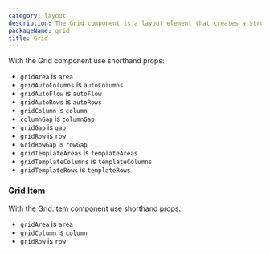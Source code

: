 ```yaml
---
category: layout
description: The Grid component is a layout element that creates a structured, responsive grid system for arranging content in rows and columns. It provides a flexible framework for designing complex layouts, ensuring consistent spacing and alignment. This component is essential for building organized, adaptive interfaces that maintain their structure across various screen sizes and devices.
packageName: grid
title: Grid
---
```


With the Grid component use shorthand props:

- `gridArea` is `area`
- `gridAutoColumns` is `autoColumns`
- `gridAutoFlow` is `autoFlow`
- `gridAutoRows` is `autoRows`
- `gridColumn` is `column`
- `columnGap` is `columnGap`
- `gridGap` is `gap`
- `gridRow` is `row`
- `GridRowGap` is `rowGap`
- `gridTemplateAreas` is `templateAreas`
- `gridTemplateColumns` is `templateColumns`
- `gridTemplateRows` is `templateRows`

### Grid Item

With the Grid.Item component use shorthand props:

- `gridArea` is `area`
- `gridColumn` is `column`
- `gridRow` is `row`

<div data-playground="item.tsx" data-component="Grid"></div>
